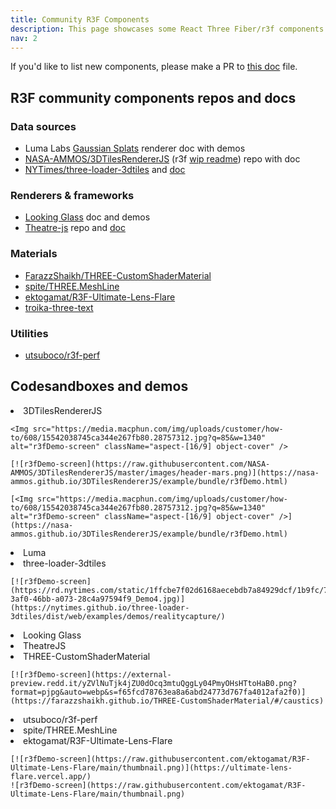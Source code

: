 ```yaml
---
title: Community R3F Components
description: This page showcases some React Three Fiber/r3f components that have not been merged to a [pmndrs](https://github.com/pmndrs/) project or [drei](http://drei.docs.pmnd.rs/). 
nav: 2
---
```


If you'd like to list new components, please make a PR to [this doc](https://github.com/pmndrs/react-three-fiber/tree/master/docs/getting-started/community-r3f-components.mdx) file. 

## R3F community components repos and docs

### Data sources

 - Luma Labs [Gaussian Splats](https://cdn-luma.com/public/lumalabs.ai/luma-web-library/0.2/fefe154/index.html#react-three-fiber) renderer doc with demos
 - [NASA-AMMOS/3DTilesRendererJS](https://github.com/NASA-AMMOS/3DTilesRendererJS/) (r3f [wip readme](https://github.com/NASA-AMMOS/3DTilesRendererJS/tree/r3f-dev/src/r3f/README.md)) repo with doc
 - [NYTimes/three-loader-3dtiles](https://github.com/nytimes/three-loader-3dtiles/blob/dev/examples/r3f/src/index.tsx) and [doc](https://nytimes.github.io/three-loader-3dtiles/)

### Renderers & frameworks

 - [Looking Glass](https://docs.lookingglassfactory.com/developer-tools/webxr/react-three-fiber) doc and demos
 - [Theatre-js](https://github.com/theatre-js/theatre) repo and [doc](https://www.theatrejs.com/docs/latest)

### Materials

 - [FarazzShaikh/THREE-CustomShaderMaterial](https://github.com/FarazzShaikh/THREE-CustomShaderMaterial)
 - [spite/THREE.MeshLine](https://github.com/spite/THREE.MeshLine)
 - [ektogamat/R3F-Ultimate-Lens-Flare](https://github.com/ektogamat/R3F-Ultimate-Lens-Flare)
 - [troika-three-text](https://github.com/protectwise/troika/tree/main/packages/troika-three-text)

### Utilities

 - [utsuboco/r3f-perf](https://github.com/utsuboco/r3f-perf)


## Codesandboxes and demos

<Grid cols={3}>
  <li>
    3DTilesRendererJS

    <Img src="https://media.macphun.com/img/uploads/customer/how-to/608/15542038745ca344e267fb80.28757312.jpg?q=85&w=1340" alt="r3fDemo-screen" className="aspect-[16/9] object-cover" />

    [![r3fDemo-screen](https://raw.githubusercontent.com/NASA-AMMOS/3DTilesRendererJS/master/images/header-mars.png)](https://nasa-ammos.github.io/3DTilesRendererJS/example/bundle/r3fDemo.html)

    [<Img src="https://media.macphun.com/img/uploads/customer/how-to/608/15542038745ca344e267fb80.28757312.jpg?q=85&w=1340" alt="r3fDemo-screen" className="aspect-[16/9] object-cover" />](https://nasa-ammos.github.io/3DTilesRendererJS/example/bundle/r3fDemo.html)



  </li>
  <li>
    Luma
    <Codesandbox id="h2fkgq" />
  </li>
  <li>
    three-loader-3dtiles

    [![r3fDemo-screen](https://rd.nytimes.com/static/1ffcbe7f02d6168aecebdb7a84929dcf/1b9fc/7579e21f-3af0-46bb-a073-28c4a97594f9_Demo4.jpg)](https://nytimes.github.io/three-loader-3dtiles/dist/web/examples/demos/realitycapture/)
  </li>
  <li>
    Looking Glass
    <Codesandbox id="g97yzp" /> 
  </li>
  <li>
    TheatreJS
    <Codesandbox id="c6m9lj" screenshot_url="https://c6m9lj-3000.csb.app/thumbnail.jpg"/>
  </li>
  <li>
    THREE-CustomShaderMaterial

    [![r3fDemo-screen](https://external-preview.redd.it/yZVlNuTjk4jZU0dOcq3mtuQggLy04PmyOHsHTtoHaB0.png?format=pjpg&auto=webp&s=f65fcd78763ea8a6abd24773d767fa4012afa2f0)](https://farazzshaikh.github.io/THREE-CustomShaderMaterial/#/caustics)
  </li>
  <li>
    utsuboco/r3f-perf
    <Codesandbox id="ykfpwf" />
  </li>
  <li>
    spite/THREE.MeshLine
    <Codesandbox id="lsvkqk" />
  </li>
  <li>
    ektogamat/R3F-Ultimate-Lens-Flare

    [![r3fDemo-screen](https://raw.githubusercontent.com/ektogamat/R3F-Ultimate-Lens-Flare/main/thumbnail.png)](https://ultimate-lens-flare.vercel.app/)
    ![r3fDemo-screen](https://raw.githubusercontent.com/ektogamat/R3F-Ultimate-Lens-Flare/main/thumbnail.png)
  </li>
</Grid>

